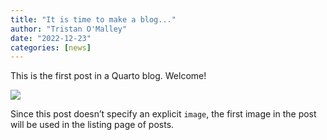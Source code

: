 ```yaml
---
title: "It is time to make a blog..."
author: "Tristan O'Malley"
date: "2022-12-23"
categories: [news]
---
```


This is the first post in a Quarto blog. Welcome!

![](thumbnail.jpg)

Since this post doesn't specify an explicit `image`, the first image in the post will be used in the listing page of posts.
